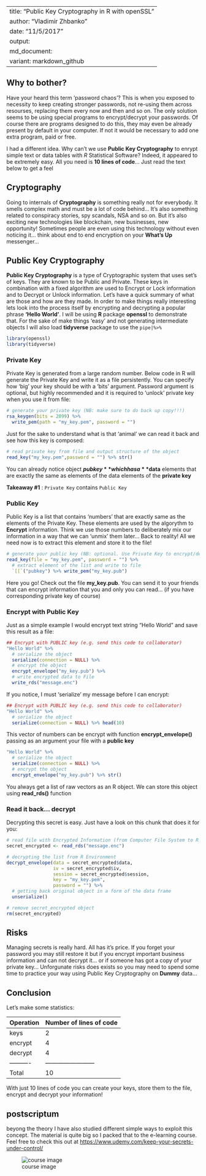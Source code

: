 
---
title: "Public Key Cryptography in R with openSSL"
author: "Vladimir Zhbanko"
date: "11/5/2017"
output: 
  md_document:
    variant: markdown_github
---

## Why to bother?

Have your heard this term 'password chaos'? This is when you exposed to necessity to keep creating stronger passwords, not re-using them across resourses, replacing them every now and then and so on. The only solution seems to be using special programs to encrypt/decrypt your passwords. Of course there are programs designed to do this, they may even be already present by default in your computer. If not it would be necessary to add one extra program, paid or free.

I had a different idea. Why can't we use **Public Key Cryptography** to enrypt simple text or data tables with *R* Statistical Software? Indeed, it appeared to be extremely easy. All you need is __10 lines of code__... Just read the text below to get a feel

## Cryptography

Going to internals of **Cryptography** is something really not for everybody. It smells complex math and must be a lot of code behind... It's also something related to conspiracy stories, spy scandals, NSA and so on. But it's also exciting new technologies like blockchain, new businesses, new opportunity! Sometimes people are even using this technology without even noticing it... think about end to end encryption on your __What's Up__ messenger...

## Public Key Cryptography

**Public Key Cryptography** is a type of Cryptographic system that uses set's of keys. They are known to be Public and Private. These keys in combination with a fixed algorithm are used to Encrypt or Lock information and to Decrypt or Unlock information. Let's have a quick summary of what are those and how are they made. In order to make things really interesting lets look into the process itself by encrypting and decrypting a popular phrase __'Hello World'__. I will be using **R** package **openssl** to demonstrate that. For the sake of make things 'easy' and not generating intermediate objects I will also load **tidyverse** package to use the `pipe|%>%`

```r
library(openssl)
library(tidyverse)
```

### Private Key

Private Key is generated from a large random number. Below code in R will generate the Private Key and write it as a file persistently. You can specify how 'big' your key should be with a 'bits' argument. Password argument is optional, but highly recommended and it is required to 'unlock' private key when you use it from file:

```r
# generate your private key (NB: make sure to do back up copy!!!)
rsa_keygen(bits = 2099) %>% 
  write_pem(path = "my_key.pem", password = "")
```

Just for the sake to understand what is that 'animal' we can read it back and see how this key is composed:

```r
# read private key from file and output structure of the object
read_key("my_key.pem",password = "") %>% str()
```

You can already notice object **$pubkey** which has a **$data** elements that are exactly the same as elements of the data elements of the **private key**

**Takeaway #1** : `Private Key` contains `Public Key`

### Public Key

Public Key is a list that contains 'numbers' that are exactly same as the elements of the Private Key. These elements are used by the algorythm to **Encrypt** information. Think we use those numbers to deliberately mix our information in a way that we can 'unmix' them later... Back to reality! All we need now is to extract this element and store it to the file!

```r
# generate your public key (NB: optional. Use Private Key to encrypt/decrypt)
read_key(file = "my_key.pem", password = "") %>% 
  # extract element of the list and write to file
  `[[`("pubkey") %>% write_pem("my_key.pub")
```

Here you go! Check out the file **my_key.pub**. You can send it to your friends that can encrypt information that you and only you can read... (if you have corresponding private key of course)

### Encrypt with Public Key

Just as a simple example I would encrypt text string "Hello World" and save this result as a file:

```r
## Encrypt with PUBLIC key (e.g. send this code to collaborator)
"Hello World" %>% 
  # serialize the object
  serialize(connection = NULL) %>% 
  # encrypt the object
  encrypt_envelope("my_key.pub") %>% 
  # write encrypted data to File
  write_rds("message.enc")
```

If you notice, I must 'serialize' my message before I can encrypt:

```r
## Encrypt with PUBLIC key (e.g. send this code to collaborator)
"Hello World" %>% 
  # serialize the object
  serialize(connection = NULL) %>% head(10)
```

This vector of numbers can be encrypt with function **encrypt_envelope()** passing as an argument your file with a **public key**

```r
"Hello World" %>% 
  # serialize the object
  serialize(connection = NULL) %>% 
  # encrypt the object
  encrypt_envelope("my_key.pub") %>% str()
```

You always get a list of raw vectors as an R object. We can store this object using **read_rds()** function

### Read it back... decrypt

Decrypting this secret is easy. Just have a look on this chunk that does it for you:

```r
# read file with Encrypted Information (from Computer File System to R Environment)
secret_encrypted <- read_rds("message.enc")

# decrypting the list from R Environment
decrypt_envelope(data = secret_encrypted$data,
                 iv = secret_encrypted$iv,
                 session = secret_encrypted$session,
                 key = "my_key.pem",
                 password = "") %>% 
  # getting back original object in a form of the data frame
  unserialize() 

# remove secret_encrypted object
rm(secret_encrypted)
```

## Risks

Managing secrets is really hard. All has it's price. If you forget your password you may still restore it but if you encrypt important business information and can not decrypt it... or if someone has got a copy of your private key... Unforgunate risks does exists so you may need to spend some time to practice your way using Public Key Cryptography on **Dummy** data...

## Conclusion

Let's make some statistics:

Operation | Number of lines of code
----------| -----------------------
keys      | 2
encrypt   | 4
decrypt   | 4
----------|------------------------
Total     | 10

With just 10 lines of code you can create your keys, store them to the file, encrypt and decrypt your information!

## postscriptum

beyong the theory I have also studied different simple ways to exploit this concept. The material is quite big so I packed that to the e-learning course. Feel free to check this out at [https://www.udemy.com/keep-your-secrets-under-control/](https://www.udemy.com/keep-your-secrets-under-control/)

![course image](Designer.png)
